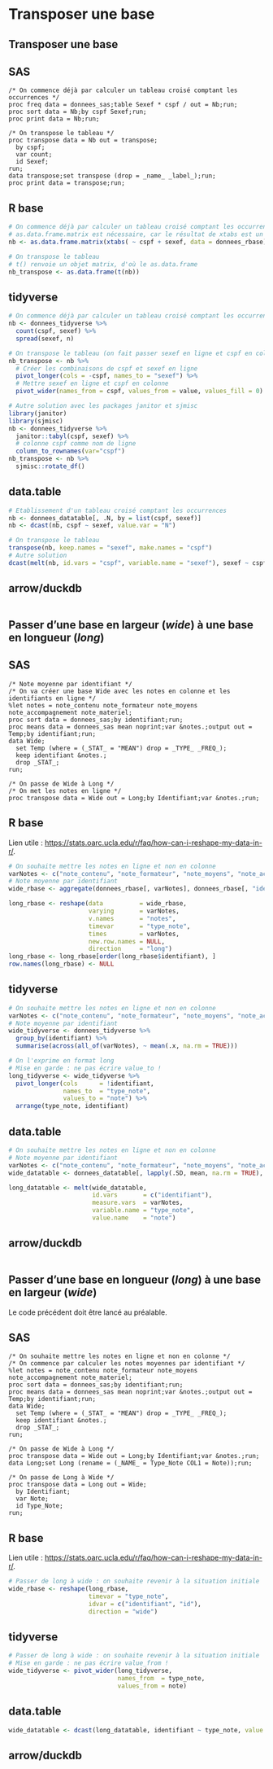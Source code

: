 # Transposer une base

## Transposer une base
::: {.panel-tabset group="language"}

## SAS {.unnumbered .unlisted}
``` sas
/* On commence déjà par calculer un tableau croisé comptant les occurrences */
proc freq data = donnees_sas;table Sexef * cspf / out = Nb;run;
proc sort data = Nb;by cspf Sexef;run;
proc print data = Nb;run;

/* On transpose le tableau */
proc transpose data = Nb out = transpose;
  by cspf;
  var count;
  id Sexef;
run;
data transpose;set transpose (drop = _name_ _label_);run;
proc print data = transpose;run;
```

## R base {.unnumbered .unlisted}
```r
# On commence déjà par calculer un tableau croisé comptant les occurrences
# as.data.frame.matrix est nécessaire, car le résultat de xtabs est un array
nb <- as.data.frame.matrix(xtabs( ~ cspf + sexef, data = donnees_rbase))

# On transpose le tableau
# t() renvoie un objet matrix, d'où le as.data.frame
nb_transpose <- as.data.frame(t(nb))
```

## tidyverse {.unnumbered .unlisted}
```r
# On commence déjà par calculer un tableau croisé comptant les occurrences
nb <- donnees_tidyverse %>% 
  count(cspf, sexef) %>% 
  spread(sexef, n)

# On transpose le tableau (on fait passer sexef en ligne et cspf en colonne)
nb_transpose <- nb %>% 
  # Créer les combinaisons de cspf et sexef en ligne
  pivot_longer(cols = -cspf, names_to = "sexef") %>% 
  # Mettre sexef en ligne et cspf en colonne
  pivot_wider(names_from = cspf, values_from = value, values_fill = 0)

# Autre solution avec les packages janitor et sjmisc
library(janitor)
library(sjmisc)
nb <- donnees_tidyverse %>%
  janitor::tabyl(cspf, sexef) %>% 
  # colonne cspf comme nom de ligne
  column_to_rownames(var="cspf")
nb_transpose <- nb %>%
  sjmisc::rotate_df()
```

## data.table {.unnumbered .unlisted}
```r
# Etablissement d'un tableau croisé comptant les occurrences
nb <- donnees_datatable[, .N, by = list(cspf, sexef)]
nb <- dcast(nb, cspf ~ sexef, value.var = "N")

# On transpose le tableau
transpose(nb, keep.names = "sexef", make.names = "cspf")
# Autre solution
dcast(melt(nb, id.vars = "cspf", variable.name = "sexef"), sexef ~ cspf)
```

## arrow/duckdb {.unnumbered .unlisted}
```r

```

:::

## Passer d'une base en largeur (*wide*) à une base en longueur (*long*)
::: {.panel-tabset group="language"}

## SAS {.unnumbered .unlisted}
``` sas
/* Note moyenne par identifiant */
/* On va créer une base Wide avec les notes en colonne et les identifiants en ligne */
%let notes = note_contenu note_formateur note_moyens note_accompagnement note_materiel;
proc sort data = donnees_sas;by identifiant;run;
proc means data = donnees_sas mean noprint;var &notes.;output out = Temp;by identifiant;run;
data Wide;
  set Temp (where = (_STAT_ = "MEAN") drop = _TYPE_ _FREQ_);
  keep identifiant &notes.;
  drop _STAT_;
run;

/* On passe de Wide à Long */
/* On met les notes en ligne */
proc transpose data = Wide out = Long;by Identifiant;var &notes.;run;
```

## R base {.unnumbered .unlisted}

Lien utile : <https://stats.oarc.ucla.edu/r/faq/how-can-i-reshape-my-data-in-r/>.

```r
# On souhaite mettre les notes en ligne et non en colonne
varNotes <- c("note_contenu", "note_formateur", "note_moyens", "note_accompagnement", "note_materiel")
# Note moyenne par identifiant
wide_rbase <- aggregate(donnees_rbase[, varNotes], donnees_rbase[, "identifiant", drop = FALSE], mean, na.rm = TRUE)

long_rbase <- reshape(data          = wide_rbase,
                      varying       = varNotes,
                      v.names       = "notes",
                      timevar       = "type_note",
                      times         = varNotes,
                      new.row.names = NULL,
                      direction     = "long")
long_rbase <- long_rbase[order(long_rbase$identifiant), ]
row.names(long_rbase) <- NULL
```

## tidyverse {.unnumbered .unlisted}
```r
# On souhaite mettre les notes en ligne et non en colonne
varNotes <- c("note_contenu", "note_formateur", "note_moyens", "note_accompagnement", "note_materiel")
# Note moyenne par identifiant
wide_tidyverse <- donnees_tidyverse %>% 
  group_by(identifiant) %>% 
  summarise(across(all_of(varNotes), ~ mean(.x, na.rm = TRUE)))

# On l'exprime en format long
# Mise en garde : ne pas écrire value_to !
long_tidyverse <- wide_tidyverse %>% 
  pivot_longer(cols      = !identifiant,
               names_to  = "type_note",
               values_to = "note") %>% 
  arrange(type_note, identifiant)
```

## data.table {.unnumbered .unlisted}
```r
# On souhaite mettre les notes en ligne et non en colonne
# Note moyenne par identifiant
varNotes <- c("note_contenu", "note_formateur", "note_moyens", "note_accompagnement", "note_materiel")
wide_datatable <- donnees_datatable[, lapply(.SD, mean, na.rm = TRUE), by = identifiant, .SDcols = varNotes]

long_datatable <- melt(wide_datatable,
                       id.vars       = c("identifiant"),
                       measure.vars  = varNotes,
                       variable.name = "type_note",
                       value.name    = "note")
```

## arrow/duckdb {.unnumbered .unlisted}
```r

```

:::

## Passer d'une base en longueur (*long*) à une base en largeur (*wide*)

Le code précédent doit être lancé au préalable.

::: {.panel-tabset group="language"}

## SAS {.unnumbered .unlisted}
``` sas
/* On souhaite mettre les notes en ligne et non en colonne */
/* On commence par calculer les notes moyennes par identifiant */
%let notes = note_contenu note_formateur note_moyens note_accompagnement note_materiel;
proc sort data = donnees_sas;by identifiant;run;
proc means data = donnees_sas mean noprint;var &notes.;output out = Temp;by identifiant;run;
data Wide;
  set Temp (where = (_STAT_ = "MEAN") drop = _TYPE_ _FREQ_);
  keep identifiant &notes.;
  drop _STAT_;
run;

/* On passe de Wide à Long */
proc transpose data = Wide out = Long;by Identifiant;var &notes.;run;
data Long;set Long (rename = (_NAME_ = Type_Note COL1 = Note));run;

/* On passe de Long à Wide */
proc transpose data = Long out = Wide;
  by Identifiant;
  var Note;
  id Type_Note;
run;
```

## R base {.unnumbered .unlisted}

Lien utile : <https://stats.oarc.ucla.edu/r/faq/how-can-i-reshape-my-data-in-r/>.

```r
# Passer de long à wide : on souhaite revenir à la situation initiale
wide_rbase <- reshape(long_rbase,
                      timevar = "type_note",
                      idvar = c("identifiant", "id"),
                      direction = "wide")
```

## tidyverse {.unnumbered .unlisted}
```r
# Passer de long à wide : on souhaite revenir à la situation initiale
# Mise en garde : ne pas écrire value_from !
wide_tidyverse <- pivot_wider(long_tidyverse, 
                              names_from  = type_note,
                              values_from = note)
```

## data.table {.unnumbered .unlisted}
```r
wide_datatable <- dcast(long_datatable, identifiant ~ type_note, value.var = "note")
```

## arrow/duckdb {.unnumbered .unlisted}
```r

```

:::